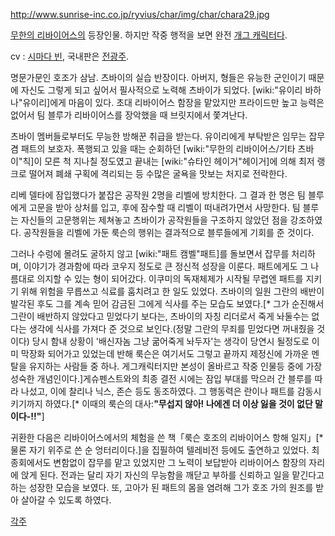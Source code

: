 http://www.sunrise-inc.co.jp/ryvius/char/img/char/chara29.jpg

[[무한의 리바이어스]]의 등장인물. 하지만 작중 행적을 보면 완전 [[개그 캐릭터]]다.

cv : [[시마다 빈]], 국내판은 [[전광주]].

명문가문인 호조가 삼남. 츠바이의 실습 반장이다. 아버지, 형들은 유능한 군인이기 때문에 자신도 그렇게 되고 싶어서 필사적으로 노력해 츠바이가 되었다. [wiki:"유이리 바하나"유이리]에게 마음이 있다. 초대 리바이어스 함장을 맡았지만 프라이드만 높고 능력은 없어서 팀 블루가 리바이어스를 장악했을 때 브릿지에서 쫓겨난다. 

츠바이 멤버들로부터도 무능한 방해꾼 취급을 받는다. 유이리에게 부탁받은 임무는 잡무 겸 패트의 보호자. 폭행되고 있을 때는 순회하던 [wiki:"무한의 리바이어스/기타 츠바이"칙]이 모른 척 지나칠 정도였고 끝내는 [wiki:"슈타인 헤이거"헤이거]에 의해 최저 랭크로 떨어져 폐쇄 구획에 격리되는 등 수많은 굴욕을 맛보는 처지로 전락한다. 

리베 델타에 잠입했다가 붙잡은 공작원 2명을 리벨에 방치한다. 그 결과 한 명은 팀 블루에게 고문을 받아 상처를 입고, 후에 잠수할 때 리벨이 떠내려가면서 사망한다. 팀 블루는 자신들의 고문행위는 제쳐놓고 츠바이가 공작원들을 구조하지 않았던 점을 강조하였다. 공작원들을 리벨에 가둔 룩슨의 행위는 결과적으로 블루들에게 기회를 준 것이다.

그러나 수렁에 몰려도 굴하지 않고 [wiki:"패트 캠벨"패트]를 돌보면서 잡무를 처리하며, 이야기가 경과함에 따라 코우지 정도로 큰 정신적 성장을 이룬다. 패트에게도 그 나름대로 의지할 수 있는 형이 되어갔다. 이쿠미의 독재체제가 시작될 무렵엔 패트를 지키기 위해 위험을 무릅쓰고 식료를 훔치려고 한 일도 있었다. 츠바이의 일원 그란의 배반이 발각된 후도 그를 계속 믿어 감금된 그에게 식사를 주는 모습도 보였다.[* 그가 순진해서 그란이 배반하지 않았다고 믿었다기 보다는, 츠바이의 자칭 리더로서 죽게 놔둘수는 없다는 생각에 식사를 가져다 준 것으로 보인다.(정말 그란의 무죄를 믿었다면 꺼내줬을 것이다) 당시 함내 상황이 '배신자놈 그냥 굶어죽게 놔두자'는 생각이 당연시 될정도로 이미 막장화 되어가고 있었는데 반해 룩슨은 여기서도 그렇고 끝까지 제정신에 가까운 멘탈을 유지하는 사람들 중 하나. 게그캐릭터지만 본성이 올바르고 작중 인물등 중에 가장 성숙한 개념인이다.]게슈펜스트와의 최종 결전 시에는 잠입 부대를 막으러 간 블루를 따라 나섰고, 이에 찰리나 닉스, 존슨 등도 동조하였다. 그 행동력은 란이나 패트를 감동시키기까지 하였다.[* 이때의 룩슨의 대사:'''"무섭지 않아! 나에겐 더 이상 잃을 것이 없단 말이다-!!"''']

귀환한 다음은 리바이어스에서의 체험을 쓴 책「룩슨 호조의 리바이어스 항해 일지」[* 물론 자기 위주로 쓴 순 엉터리이다.]을 집필하여 텔레비전 등에도 출연하고 있었다. 최종회에서도 변함없이 잡무를 맡고 있었지만 그 노력이 보답받아 리바이어스 함장의 자리에 앉게 된다. 전과는 달리 자기 자신의 무능함을 깨닫고 부하를 신뢰하고 일을 맡긴다고 하는 성장한 모습을 보였다. 또, 고아가 된 패트의 몸을 염려해 그가 호조 가의 원조를 받아 살아갈 수 있도록 하였다.

[[각주]]
